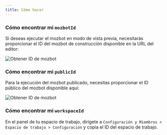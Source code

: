 ```yaml
---
title: Cómo hacer
---
```


### Cómo encontrar mi `mozbotId`

Si deseas ejecutar el mozbot en modo de vista previa, necesitarás proporcionar el ID del mozbot de construcción disponible en la URL del editor:

<Frame>
  <img src="/images/api/mozbotId.png" alt="Obtener ID de mozbot" />
</Frame>

### Cómo encontrar mi `publicId`

Para la ejecución del mozbot publicado, necesitas proporcionar el ID público del mozbot disponible aquí:

<img src="/images/api/publicId.png" alt="Obtener ID de mozbot" />

### Cómo encontrar mi `workspaceId`

En el panel de tu espacio de trabajo, dirígete a `Configuración y Miembros > Espacio de trabajo > Configuración` y copia el ID del espacio de trabajo.
